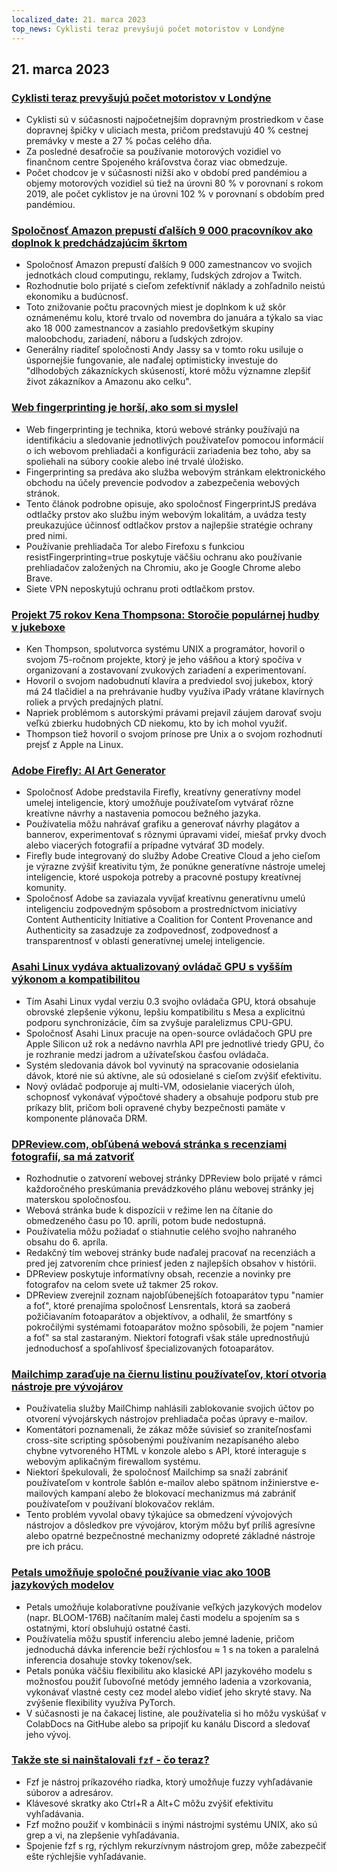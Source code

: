 ```yaml
---
localized_date: 21. marca 2023
top_news: Cyklisti teraz prevyšujú počet motoristov v Londýne
---
```










<CallToAction />

<Steps>

## 21. marca 2023

### [Cyklisti teraz prevyšujú počet motoristov v Londýne](https://www.forbes.com/sites/carltonreid/2023/03/01/cyclists-now-outnumber-motorists-in-city-of-london/?ref=hackernewsgpt.com)

- Cyklisti sú v súčasnosti najpočetnejším dopravným prostriedkom v čase dopravnej špičky v uliciach mesta, pričom predstavujú 40 % cestnej premávky v meste a 27 % počas celého dňa.
- Za posledné desaťročie sa používanie motorových vozidiel vo finančnom centre Spojeného kráľovstva čoraz viac obmedzuje.
- Počet chodcov je v súčasnosti nižší ako v období pred pandémiou a objemy motorových vozidiel sú tiež na úrovni 80 % v porovnaní s rokom 2019, ale počet cyklistov je na úrovni 102 % v porovnaní s obdobím pred pandémiou.

### [Spoločnosť Amazon prepustí ďalších 9 000 pracovníkov ako doplnok k predchádzajúcim škrtom](https://www.cnbc.com/2023/03/20/amazon-layoffs-company-to-cut-off-9000-more-workers.html?ref=hackernewsgpt.com)

- Spoločnosť Amazon prepustí ďalších 9 000 zamestnancov vo svojich jednotkách cloud computingu, reklamy, ľudských zdrojov a Twitch.
- Rozhodnutie bolo prijaté s cieľom zefektívniť náklady a zohľadnilo neistú ekonomiku a budúcnosť.
- Toto znižovanie počtu pracovných miest je doplnkom k už skôr oznámenému kolu, ktoré trvalo od novembra do januára a týkalo sa viac ako 18 000 zamestnancov a zasiahlo predovšetkým skupiny maloobchodu, zariadení, náboru a ľudských zdrojov.
- Generálny riaditeľ spoločnosti Andy Jassy sa v tomto roku usiluje o úspornejšie fungovanie, ale naďalej optimisticky investuje do "dlhodobých zákazníckych skúseností, ktoré môžu významne zlepšiť život zákazníkov a Amazonu ako celku".

### [Web fingerprinting je horší, ako som si myslel](https://www.bitestring.com/posts/2023-03-19-web-fingerprinting-is-worse-than-I-thought.html?ref=hackernewsgpt.com)

- Web fingerprinting je technika, ktorú webové stránky používajú na identifikáciu a sledovanie jednotlivých používateľov pomocou informácií o ich webovom prehliadači a konfigurácii zariadenia bez toho, aby sa spoliehali na súbory cookie alebo iné trvalé úložisko.
- Fingerprinting sa predáva ako služba webovým stránkam elektronického obchodu na účely prevencie podvodov a zabezpečenia webových stránok.
- Tento článok podrobne opisuje, ako spoločnosť FingerprintJS predáva odtlačky prstov ako službu iným webovým lokalitám, a uvádza testy preukazujúce účinnosť odtlačkov prstov a najlepšie stratégie ochrany pred nimi.
- Používanie prehliadača Tor alebo Firefoxu s funkciou resistFingerprinting=true poskytuje väčšiu ochranu ako používanie prehliadačov založených na Chromiu, ako je Google Chrome alebo Brave.
- Siete VPN neposkytujú ochranu proti odtlačkom prstov.

### [Projekt 75 rokov Kena Thompsona: Storočie populárnej hudby v jukeboxe](https://www.youtube.com/watch?v=kaandEt_pKw&ref=hackernewsgpt.com)

- Ken Thompson, spolutvorca systému UNIX a programátor, hovoril o svojom 75-ročnom projekte, ktorý je jeho vášňou a ktorý spočíva v organizovaní a zostavovaní zvukových zariadení a experimentovaní.
- Hovoril o svojom nadobudnutí klavíra a predviedol svoj jukebox, ktorý má 24 tlačidiel a na prehrávanie hudby využíva iPady vrátane klavírnych roliek a prvých predajných platní.
- Napriek problémom s autorskými právami prejavil záujem darovať svoju veľkú zbierku hudobných CD niekomu, kto by ich mohol využiť.
- Thompson tiež hovoril o svojom prínose pre Unix a o svojom rozhodnutí prejsť z Apple na Linux.

### [Adobe Firefly: AI Art Generator](https://www.adobe.com/sensei/generative-ai/firefly.html?ref=hackernewsgpt.com)

- Spoločnosť Adobe predstavila Firefly, kreatívny generatívny model umelej inteligencie, ktorý umožňuje používateľom vytvárať rôzne kreatívne návrhy a nastavenia pomocou bežného jazyka.
- Používatelia môžu nahrávať grafiku a generovať návrhy plagátov a bannerov, experimentovať s rôznymi úpravami videí, miešať prvky dvoch alebo viacerých fotografií a prípadne vytvárať 3D modely.
- Firefly bude integrovaný do služby Adobe Creative Cloud a jeho cieľom je výrazne zvýšiť kreativitu tým, že ponúkne generatívne nástroje umelej inteligencie, ktoré uspokoja potreby a pracovné postupy kreatívnej komunity.
- Spoločnosť Adobe sa zaviazala vyvíjať kreatívnu generatívnu umelú inteligenciu zodpovedným spôsobom a prostredníctvom iniciatívy Content Authenticity Initiative a Coalition for Content Provenance and Authenticity sa zasadzuje za zodpovednosť, zodpovednosť a transparentnosť v oblasti generatívnej umelej inteligencie.

### [Asahi Linux vydáva aktualizovaný ovládač GPU s vyšším výkonom a kompatibilitou](https://asahilinux.org/2023/03/road-to-vulkan/?ref=hackernewsgpt.com)

- Tím Asahi Linux vydal verziu 0.3 svojho ovládača GPU, ktorá obsahuje obrovské zlepšenie výkonu, lepšiu kompatibilitu s Mesa a explicitnú podporu synchronizácie, čím sa zvyšuje paralelizmus CPU-GPU.
- Spoločnosť Asahi Linux pracuje na open-source ovládačoch GPU pre Apple Silicon už rok a nedávno navrhla API pre jednotlivé triedy GPU, čo je rozhranie medzi jadrom a užívateľskou časťou ovládača.
- Systém sledovania dávok bol vyvinutý na spracovanie odosielania dávok, ktoré nie sú aktívne, ale sú odosielané s cieľom zvýšiť efektivitu.
- Nový ovládač podporuje aj multi-VM, odosielanie viacerých úloh, schopnosť vykonávať výpočtové shadery a obsahuje podporu stub pre príkazy blit, pričom boli opravené chyby bezpečnosti pamäte v komponente plánovača DRM.

### [DPReview.com, obľúbená webová stránka s recenziami fotografií, sa má zatvoriť](https://www.dpreview.com/news/5901145460/dpreview-com-to-close?ref=hackernewsgpt.com)

- Rozhodnutie o zatvorení webovej stránky DPReview bolo prijaté v rámci každoročného preskúmania prevádzkového plánu webovej stránky jej materskou spoločnosťou.
- Webová stránka bude k dispozícii v režime len na čítanie do obmedzeného času po 10. apríli, potom bude nedostupná.
- Používatelia môžu požiadať o stiahnutie celého svojho nahraného obsahu do 6. apríla.
- Redakčný tím webovej stránky bude naďalej pracovať na recenziách a pred jej zatvorením chce priniesť jeden z najlepších obsahov v histórii.
- DPReview poskytuje informatívny obsah, recenzie a novinky pre fotografov na celom svete už takmer 25 rokov.
- DPReview zverejnil zoznam najobľúbenejších fotoaparátov typu "namier a foť", ktoré prenajíma spoločnosť Lensrentals, ktorá sa zaoberá požičiavaním fotoaparátov a objektívov, a odhalil, že smartfóny s pokročilými systémami fotoaparátov možno spôsobili, že pojem "namier a foť" sa stal zastaraným. Niektorí fotografi však stále uprednostňujú jednoduchosť a spoľahlivosť špecializovaných fotoaparátov.

### [Mailchimp zaraďuje na čiernu listinu používateľov, ktorí otvoria nástroje pre vývojárov](http://news.ycombinator.com/item?id=35235732&ref=hackernewsgpt.com)

- Používatelia služby MailChimp nahlásili zablokovanie svojich účtov po otvorení vývojárskych nástrojov prehliadača počas úpravy e-mailov.
- Komentátori poznamenali, že zákaz môže súvisieť so zraniteľnosťami cross-site scripting spôsobenými používaním nezapísaného alebo chybne vytvoreného HTML v konzole alebo s API, ktoré interaguje s webovým aplikačným firewallom systému.
- Niektorí špekulovali, že spoločnosť Mailchimp sa snaží zabrániť používateľom v kontrole šablón e-mailov alebo spätnom inžinierstve e-mailových kampaní alebo že blokovací mechanizmus má zabrániť používateľom v používaní blokovačov reklám.
- Tento problém vyvolal obavy týkajúce sa obmedzení vývojových nástrojov a dôsledkov pre vývojárov, ktorým môžu byť príliš agresívne alebo opatrné bezpečnostné mechanizmy odopreté základné nástroje pre ich prácu.

### [Petals umožňuje spoločné používanie viac ako 100B jazykových modelov](https://petals.ml/?ref=hackernewsgpt.com)

- Petals umožňuje kolaboratívne používanie veľkých jazykových modelov (napr. BLOOM-176B) načítaním malej časti modelu a spojením sa s ostatnými, ktorí obsluhujú ostatné časti.
- Používatelia môžu spustiť inferenciu alebo jemné ladenie, pričom jednoduchá dávka inferencie beží rýchlosťou ≈ 1 s na token a paralelná inferencia dosahuje stovky tokenov/sek.
- Petals ponúka väčšiu flexibilitu ako klasické API jazykového modelu s možnosťou použiť ľubovoľné metódy jemného ladenia a vzorkovania, vykonávať vlastné cesty cez model alebo vidieť jeho skryté stavy. Na zvýšenie flexibility využíva PyTorch.
- V súčasnosti je na čakacej listine, ale používatelia si ho môžu vyskúšať v ColabDocs na GitHube alebo sa pripojiť ku kanálu Discord a sledovať jeho vývoj.

### [Takže ste si nainštalovali `fzf` - čo teraz?](https://andrew-quinn.me/fzf/?ref=hackernewsgpt.com)

- Fzf je nástroj príkazového riadka, ktorý umožňuje fuzzy vyhľadávanie súborov a adresárov.
- Klávesové skratky ako Ctrl+R a Alt+C môžu zvýšiť efektivitu vyhľadávania.
- Fzf možno použiť v kombinácii s inými nástrojmi systému UNIX, ako sú grep a vi, na zlepšenie vyhľadávania.
- Spojenie fzf s rg, rýchlym rekurzívnym nástrojom grep, môže zabezpečiť ešte rýchlejšie vyhľadávanie.

</Steps>
